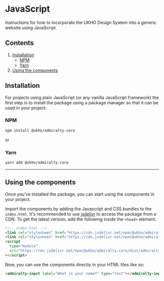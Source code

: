 # JavaScript

Instructions for how to incorporate the UKHO Design System into a generic website using JavaScript.

## Contents

1. [Installation](#installation)
   - [NPM](#npm)
   - [Yarn](#yarn)
2. [Using the components](#using-the-components)

## Installation

For projects using plain JavaScript (or any vanilla JavaScript framework) the first step is to install the package using a package manager so that it can be used in your project:

### NPM

```bash
npm install @ukho/admiralty-core
```

or

### Yarn

```bash
yarn add @ukho/admiralty-core
```

---

## Using the components

Once you've installed the package, you can start using the components in your project.

Import the components by adding the Javascript and CSS bundles to the `index.html`. It's recommended to use [jsdelivr](https://www.jsdelivr.com/) to access the package from a CDN. To get the latest version, add the following inside the `<head>` element.

```html
<!-- index.html -->
<link rel="stylesheet" href="https://cdn.jsdelivr.net/npm/@ukho/admiralty-core/styles/css/admiralty.bundle.css" />
<link rel="stylesheet" href="https://cdn.jsdelivr.net/npm/@ukho/admiralty-core/themes/default.css" />
<script
  type="module"
  src="https://cdn.jsdelivr.net/npm/@ukho/admiralty-core/dist/admiralty/admiralty.esm.min.js"
></script>
```

Now, you can use the components directly in your HTML files like so:

```html
<admiralty-input label="What is your name?" type="text"></admiralty-input>
```

